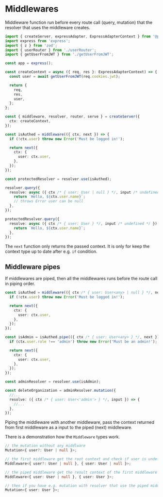 # Middlewares

Middleware function run before every route call (query, mutation) that the resolver that uses the middleware creates.

```ts title="server.ts"
import { createServer, expressAdapter, ExpressAdapterContext } from '@ptsq/server';
import express from 'express';
import { z } from 'zod';
import { userRouter } from './userRouter';
import { getUserFromJWT } from './getUserFromJWT';

const app = express();

const createContext = async ({ req, res }: ExpressAdapterContext) => {
  const user = await getUserFromJWT(req.cookies.jwt);

  return {
    req,
    res,
    user,
  };
};

const { middleware, resolver, router, serve } = createServer({
  ctx: createContext,
});

const isAuthed = middleware(({ ctx, next }) => {
  if (!ctx.user) throw new Error('Must be logged in!');

  return next({
    ctx: {
      user: ctx.user,
    },
  });
});

const protectedResolver = resolver.use(isAuthed);

resolver.query({
  resolve: async ({ ctx /* { user: User | null } */, input /* undefined */ }) => {
    return `Hello, ${ctx.user.name}`;
    // throws Error user can be null
  },
});

protectedResolver.query({
  resolve: async ({ ctx /* { user: User } */, input /* undefined */ }) => {
    return `Hello, ${ctx.user.name}`;
  },
});
```

The `next` function only returns the passed context.
It is only for keep the context type up to date after e.g. `if` condition.

## Middleware pipes

If middlewares are piped, then all the middlewares runs before the route call in piping order.

```ts title="server.ts"
const isAuthed = middleware(({ ctx /* { user: User<any> | null } */, next }) => {
  if (!ctx.user) throw new Error('Must be logged in!');

  return next({
    ctx: {
      user: ctx.user,
    },
  });
});

const isAdmin = isAuthed.pipe(({ ctx /* { user: User<any> } */, next }) => {
  if (ctx.user.role !== 'admin') throw new Error('Must be an admin!');

  return next({
    ctx: {
      user: ctx.user,
    },
  });
});

const adminResolver = resolver.use(isAdmin);

const deleteOrganization = adminResolver.mutation({
  //...
  resolve: ({ ctx /* { user: User<'admin'> } */, input }) => {
    //...
  },
});
```

Piping the middleware with another middleware, pass the context returned from first middleware as a input to the piped (next) middleware.

There is a demonstration how the `Middleware` types work.

```ts
// the mutation without any middlware
Mutation<{ user?: User | null }>;

// the first middleware get the root context and check if user is undefined
Middleware<{ user?: User | null }, { user: User | null }>;

// the piped middleware get the result context of the first middleware and check if user is null
Middleware<{ user: User | null }, { user: User }>;

// then if you have e.g. mutation with resolver that use the piped middleware
Mutation<{ user: User }>;
```
